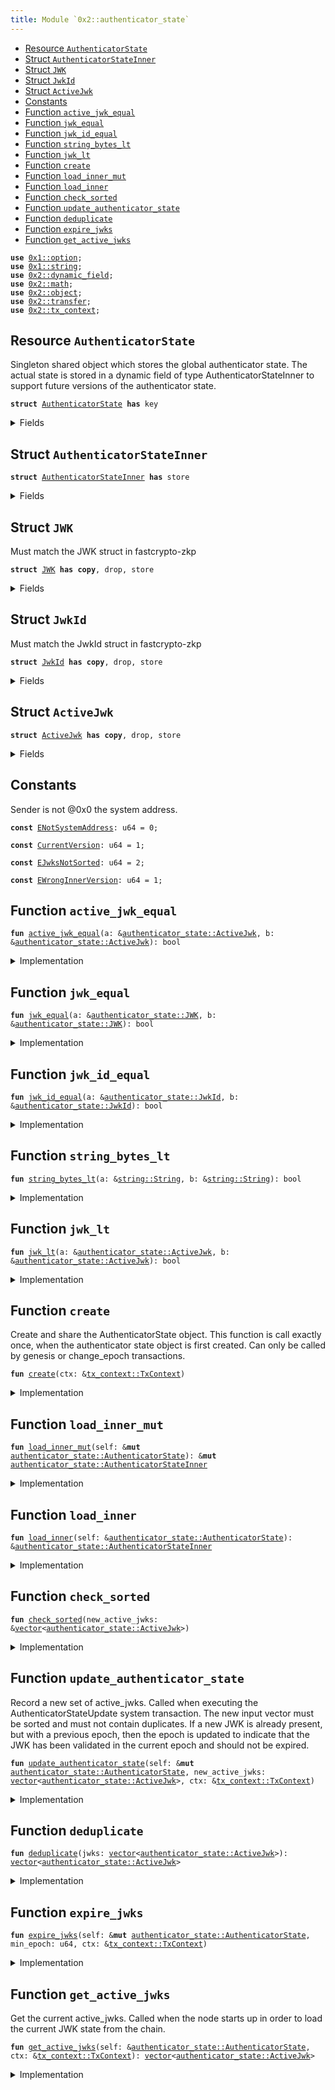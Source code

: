 ```yaml
---
title: Module `0x2::authenticator_state`
---
```




-  [Resource `AuthenticatorState`](#0x2_authenticator_state_AuthenticatorState)
-  [Struct `AuthenticatorStateInner`](#0x2_authenticator_state_AuthenticatorStateInner)
-  [Struct `JWK`](#0x2_authenticator_state_JWK)
-  [Struct `JwkId`](#0x2_authenticator_state_JwkId)
-  [Struct `ActiveJwk`](#0x2_authenticator_state_ActiveJwk)
-  [Constants](#@Constants_0)
-  [Function `active_jwk_equal`](#0x2_authenticator_state_active_jwk_equal)
-  [Function `jwk_equal`](#0x2_authenticator_state_jwk_equal)
-  [Function `jwk_id_equal`](#0x2_authenticator_state_jwk_id_equal)
-  [Function `string_bytes_lt`](#0x2_authenticator_state_string_bytes_lt)
-  [Function `jwk_lt`](#0x2_authenticator_state_jwk_lt)
-  [Function `create`](#0x2_authenticator_state_create)
-  [Function `load_inner_mut`](#0x2_authenticator_state_load_inner_mut)
-  [Function `load_inner`](#0x2_authenticator_state_load_inner)
-  [Function `check_sorted`](#0x2_authenticator_state_check_sorted)
-  [Function `update_authenticator_state`](#0x2_authenticator_state_update_authenticator_state)
-  [Function `deduplicate`](#0x2_authenticator_state_deduplicate)
-  [Function `expire_jwks`](#0x2_authenticator_state_expire_jwks)
-  [Function `get_active_jwks`](#0x2_authenticator_state_get_active_jwks)


<pre><code><b>use</b> <a href="../move-stdlib/option.md#0x1_option">0x1::option</a>;
<b>use</b> <a href="../move-stdlib/string.md#0x1_string">0x1::string</a>;
<b>use</b> <a href="../iota-framework/dynamic_field.md#0x2_dynamic_field">0x2::dynamic_field</a>;
<b>use</b> <a href="../iota-framework/math.md#0x2_math">0x2::math</a>;
<b>use</b> <a href="../iota-framework/object.md#0x2_object">0x2::object</a>;
<b>use</b> <a href="../iota-framework/transfer.md#0x2_transfer">0x2::transfer</a>;
<b>use</b> <a href="../iota-framework/tx_context.md#0x2_tx_context">0x2::tx_context</a>;
</code></pre>



<Link id="0x2_authenticator_state_AuthenticatorState"></Link>

## Resource `AuthenticatorState`

Singleton shared object which stores the global authenticator state.
The actual state is stored in a dynamic field of type AuthenticatorStateInner to support
future versions of the authenticator state.


<pre><code><b>struct</b> <a href="../iota-framework/authenticator_state.md#0x2_authenticator_state_AuthenticatorState">AuthenticatorState</a> <b>has</b> key
</code></pre>



<details>
<summary>Fields</summary>


<dl>
<dt>
<code>id: <a href="../iota-framework/object.md#0x2_object_UID">object::UID</a></code>
</dt>
<dd>

</dd>
<dt>
<code>version: u64</code>
</dt>
<dd>

</dd>
</dl>


</details>

<Link id="0x2_authenticator_state_AuthenticatorStateInner"></Link>

## Struct `AuthenticatorStateInner`



<pre><code><b>struct</b> <a href="../iota-framework/authenticator_state.md#0x2_authenticator_state_AuthenticatorStateInner">AuthenticatorStateInner</a> <b>has</b> store
</code></pre>



<details>
<summary>Fields</summary>


<dl>
<dt>
<code>version: u64</code>
</dt>
<dd>

</dd>
<dt>
<code>active_jwks: <a href="../move-stdlib/vector.md#0x1_vector">vector</a>&lt;<a href="../iota-framework/authenticator_state.md#0x2_authenticator_state_ActiveJwk">authenticator_state::ActiveJwk</a>&gt;</code>
</dt>
<dd>
 List of currently active JWKs.
</dd>
</dl>


</details>

<Link id="0x2_authenticator_state_JWK"></Link>

## Struct `JWK`

Must match the JWK struct in fastcrypto-zkp


<pre><code><b>struct</b> <a href="../iota-framework/authenticator_state.md#0x2_authenticator_state_JWK">JWK</a> <b>has</b> <b>copy</b>, drop, store
</code></pre>



<details>
<summary>Fields</summary>


<dl>
<dt>
<code>kty: <a href="../move-stdlib/string.md#0x1_string_String">string::String</a></code>
</dt>
<dd>

</dd>
<dt>
<code>e: <a href="../move-stdlib/string.md#0x1_string_String">string::String</a></code>
</dt>
<dd>

</dd>
<dt>
<code>n: <a href="../move-stdlib/string.md#0x1_string_String">string::String</a></code>
</dt>
<dd>

</dd>
<dt>
<code>alg: <a href="../move-stdlib/string.md#0x1_string_String">string::String</a></code>
</dt>
<dd>

</dd>
</dl>


</details>

<Link id="0x2_authenticator_state_JwkId"></Link>

## Struct `JwkId`

Must match the JwkId struct in fastcrypto-zkp


<pre><code><b>struct</b> <a href="../iota-framework/authenticator_state.md#0x2_authenticator_state_JwkId">JwkId</a> <b>has</b> <b>copy</b>, drop, store
</code></pre>



<details>
<summary>Fields</summary>


<dl>
<dt>
<code>iss: <a href="../move-stdlib/string.md#0x1_string_String">string::String</a></code>
</dt>
<dd>

</dd>
<dt>
<code>kid: <a href="../move-stdlib/string.md#0x1_string_String">string::String</a></code>
</dt>
<dd>

</dd>
</dl>


</details>

<Link id="0x2_authenticator_state_ActiveJwk"></Link>

## Struct `ActiveJwk`



<pre><code><b>struct</b> <a href="../iota-framework/authenticator_state.md#0x2_authenticator_state_ActiveJwk">ActiveJwk</a> <b>has</b> <b>copy</b>, drop, store
</code></pre>



<details>
<summary>Fields</summary>


<dl>
<dt>
<code>jwk_id: <a href="../iota-framework/authenticator_state.md#0x2_authenticator_state_JwkId">authenticator_state::JwkId</a></code>
</dt>
<dd>

</dd>
<dt>
<code>jwk: <a href="../iota-framework/authenticator_state.md#0x2_authenticator_state_JWK">authenticator_state::JWK</a></code>
</dt>
<dd>

</dd>
<dt>
<code>epoch: u64</code>
</dt>
<dd>

</dd>
</dl>


</details>

<Link id="@Constants_0"></Link>

## Constants


<Link id="0x2_authenticator_state_ENotSystemAddress"></Link>

Sender is not @0x0 the system address.


<pre><code><b>const</b> <a href="../iota-framework/authenticator_state.md#0x2_authenticator_state_ENotSystemAddress">ENotSystemAddress</a>: u64 = 0;
</code></pre>



<Link id="0x2_authenticator_state_CurrentVersion"></Link>



<pre><code><b>const</b> <a href="../iota-framework/authenticator_state.md#0x2_authenticator_state_CurrentVersion">CurrentVersion</a>: u64 = 1;
</code></pre>



<Link id="0x2_authenticator_state_EJwksNotSorted"></Link>



<pre><code><b>const</b> <a href="../iota-framework/authenticator_state.md#0x2_authenticator_state_EJwksNotSorted">EJwksNotSorted</a>: u64 = 2;
</code></pre>



<Link id="0x2_authenticator_state_EWrongInnerVersion"></Link>



<pre><code><b>const</b> <a href="../iota-framework/authenticator_state.md#0x2_authenticator_state_EWrongInnerVersion">EWrongInnerVersion</a>: u64 = 1;
</code></pre>



<Link id="0x2_authenticator_state_active_jwk_equal"></Link>

## Function `active_jwk_equal`



<pre><code><b>fun</b> <a href="../iota-framework/authenticator_state.md#0x2_authenticator_state_active_jwk_equal">active_jwk_equal</a>(a: &<a href="../iota-framework/authenticator_state.md#0x2_authenticator_state_ActiveJwk">authenticator_state::ActiveJwk</a>, b: &<a href="../iota-framework/authenticator_state.md#0x2_authenticator_state_ActiveJwk">authenticator_state::ActiveJwk</a>): bool
</code></pre>



<details>
<summary>Implementation</summary>


<pre><code><b>fun</b> <a href="../iota-framework/authenticator_state.md#0x2_authenticator_state_active_jwk_equal">active_jwk_equal</a>(a: &<a href="../iota-framework/authenticator_state.md#0x2_authenticator_state_ActiveJwk">ActiveJwk</a>, b: &<a href="../iota-framework/authenticator_state.md#0x2_authenticator_state_ActiveJwk">ActiveJwk</a>): bool {
    // note: epoch is ignored
    <a href="../iota-framework/authenticator_state.md#0x2_authenticator_state_jwk_equal">jwk_equal</a>(&a.jwk, &b.jwk) && <a href="../iota-framework/authenticator_state.md#0x2_authenticator_state_jwk_id_equal">jwk_id_equal</a>(&a.jwk_id, &b.jwk_id)
}
</code></pre>



</details>

<Link id="0x2_authenticator_state_jwk_equal"></Link>

## Function `jwk_equal`



<pre><code><b>fun</b> <a href="../iota-framework/authenticator_state.md#0x2_authenticator_state_jwk_equal">jwk_equal</a>(a: &<a href="../iota-framework/authenticator_state.md#0x2_authenticator_state_JWK">authenticator_state::JWK</a>, b: &<a href="../iota-framework/authenticator_state.md#0x2_authenticator_state_JWK">authenticator_state::JWK</a>): bool
</code></pre>



<details>
<summary>Implementation</summary>


<pre><code><b>fun</b> <a href="../iota-framework/authenticator_state.md#0x2_authenticator_state_jwk_equal">jwk_equal</a>(a: &<a href="../iota-framework/authenticator_state.md#0x2_authenticator_state_JWK">JWK</a>, b: &<a href="../iota-framework/authenticator_state.md#0x2_authenticator_state_JWK">JWK</a>): bool {
    (&a.kty == &b.kty) &&
       (&a.e == &b.e) &&
       (&a.n == &b.n) &&
       (&a.alg == &b.alg)
}
</code></pre>



</details>

<Link id="0x2_authenticator_state_jwk_id_equal"></Link>

## Function `jwk_id_equal`



<pre><code><b>fun</b> <a href="../iota-framework/authenticator_state.md#0x2_authenticator_state_jwk_id_equal">jwk_id_equal</a>(a: &<a href="../iota-framework/authenticator_state.md#0x2_authenticator_state_JwkId">authenticator_state::JwkId</a>, b: &<a href="../iota-framework/authenticator_state.md#0x2_authenticator_state_JwkId">authenticator_state::JwkId</a>): bool
</code></pre>



<details>
<summary>Implementation</summary>


<pre><code><b>fun</b> <a href="../iota-framework/authenticator_state.md#0x2_authenticator_state_jwk_id_equal">jwk_id_equal</a>(a: &<a href="../iota-framework/authenticator_state.md#0x2_authenticator_state_JwkId">JwkId</a>, b: &<a href="../iota-framework/authenticator_state.md#0x2_authenticator_state_JwkId">JwkId</a>): bool {
    (&a.iss == &b.iss) && (&a.kid == &b.kid)
}
</code></pre>



</details>

<Link id="0x2_authenticator_state_string_bytes_lt"></Link>

## Function `string_bytes_lt`



<pre><code><b>fun</b> <a href="../iota-framework/authenticator_state.md#0x2_authenticator_state_string_bytes_lt">string_bytes_lt</a>(a: &<a href="../move-stdlib/string.md#0x1_string_String">string::String</a>, b: &<a href="../move-stdlib/string.md#0x1_string_String">string::String</a>): bool
</code></pre>



<details>
<summary>Implementation</summary>


<pre><code><b>fun</b> <a href="../iota-framework/authenticator_state.md#0x2_authenticator_state_string_bytes_lt">string_bytes_lt</a>(a: &String, b: &String): bool {
    <b>let</b> a_bytes = a.bytes();
    <b>let</b> b_bytes = b.bytes();

    <b>if</b> (a_bytes.length() &lt; b_bytes.length()) {
        <b>true</b>
    } <b>else</b> <b>if</b> (a_bytes.length() &gt; b_bytes.length()) {
        <b>false</b>
    } <b>else</b> {
        <b>let</b> <b>mut</b> i = 0;
        <b>while</b> (i &lt; a_bytes.length()) {
            <b>let</b> a_byte = a_bytes[i];
            <b>let</b> b_byte = b_bytes[i];
            <b>if</b> (a_byte &lt; b_byte) {
                <b>return</b> <b>true</b>
            } <b>else</b> <b>if</b> (a_byte &gt; b_byte) {
                <b>return</b> <b>false</b>
            };
            i = i + 1;
        };
        // all bytes are equal
        <b>false</b>
    }
}
</code></pre>



</details>

<Link id="0x2_authenticator_state_jwk_lt"></Link>

## Function `jwk_lt`



<pre><code><b>fun</b> <a href="../iota-framework/authenticator_state.md#0x2_authenticator_state_jwk_lt">jwk_lt</a>(a: &<a href="../iota-framework/authenticator_state.md#0x2_authenticator_state_ActiveJwk">authenticator_state::ActiveJwk</a>, b: &<a href="../iota-framework/authenticator_state.md#0x2_authenticator_state_ActiveJwk">authenticator_state::ActiveJwk</a>): bool
</code></pre>



<details>
<summary>Implementation</summary>


<pre><code><b>fun</b> <a href="../iota-framework/authenticator_state.md#0x2_authenticator_state_jwk_lt">jwk_lt</a>(a: &<a href="../iota-framework/authenticator_state.md#0x2_authenticator_state_ActiveJwk">ActiveJwk</a>, b: &<a href="../iota-framework/authenticator_state.md#0x2_authenticator_state_ActiveJwk">ActiveJwk</a>): bool {
    // note: epoch is ignored
    <b>if</b> (&a.jwk_id.iss != &b.jwk_id.iss) {
        <b>return</b> <a href="../iota-framework/authenticator_state.md#0x2_authenticator_state_string_bytes_lt">string_bytes_lt</a>(&a.jwk_id.iss, &b.jwk_id.iss)
    };
    <b>if</b> (&a.jwk_id.kid != &b.jwk_id.kid) {
        <b>return</b> <a href="../iota-framework/authenticator_state.md#0x2_authenticator_state_string_bytes_lt">string_bytes_lt</a>(&a.jwk_id.kid, &b.jwk_id.kid)
    };
    <b>if</b> (&a.jwk.kty != &b.jwk.kty) {
        <b>return</b> <a href="../iota-framework/authenticator_state.md#0x2_authenticator_state_string_bytes_lt">string_bytes_lt</a>(&a.jwk.kty, &b.jwk.kty)
    };
    <b>if</b> (&a.jwk.e != &b.jwk.e) {
        <b>return</b> <a href="../iota-framework/authenticator_state.md#0x2_authenticator_state_string_bytes_lt">string_bytes_lt</a>(&a.jwk.e, &b.jwk.e)
    };
    <b>if</b> (&a.jwk.n != &b.jwk.n) {
        <b>return</b> <a href="../iota-framework/authenticator_state.md#0x2_authenticator_state_string_bytes_lt">string_bytes_lt</a>(&a.jwk.n, &b.jwk.n)
    };
    <a href="../iota-framework/authenticator_state.md#0x2_authenticator_state_string_bytes_lt">string_bytes_lt</a>(&a.jwk.alg, &b.jwk.alg)
}
</code></pre>



</details>

<Link id="0x2_authenticator_state_create"></Link>

## Function `create`

Create and share the AuthenticatorState object. This function is call exactly once, when
the authenticator state object is first created.
Can only be called by genesis or change_epoch transactions.


<pre><code><b>fun</b> <a href="../iota-framework/authenticator_state.md#0x2_authenticator_state_create">create</a>(ctx: &<a href="../iota-framework/tx_context.md#0x2_tx_context_TxContext">tx_context::TxContext</a>)
</code></pre>



<details>
<summary>Implementation</summary>


<pre><code><b>fun</b> <a href="../iota-framework/authenticator_state.md#0x2_authenticator_state_create">create</a>(ctx: &TxContext) {
    <b>assert</b>!(ctx.sender() == @0x0, <a href="../iota-framework/authenticator_state.md#0x2_authenticator_state_ENotSystemAddress">ENotSystemAddress</a>);

    <b>let</b> version = <a href="../iota-framework/authenticator_state.md#0x2_authenticator_state_CurrentVersion">CurrentVersion</a>;

    <b>let</b> inner = <a href="../iota-framework/authenticator_state.md#0x2_authenticator_state_AuthenticatorStateInner">AuthenticatorStateInner</a> {
        version,
        active_jwks: <a href="../move-stdlib/vector.md#0x1_vector">vector</a>[],
    };

    <b>let</b> <b>mut</b> self = <a href="../iota-framework/authenticator_state.md#0x2_authenticator_state_AuthenticatorState">AuthenticatorState</a> {
        id: <a href="../iota-framework/object.md#0x2_object_authenticator_state">object::authenticator_state</a>(),
        version,
    };

    <a href="../iota-framework/dynamic_field.md#0x2_dynamic_field_add">dynamic_field::add</a>(&<b>mut</b> self.id, version, inner);
    <a href="../iota-framework/transfer.md#0x2_transfer_share_object">transfer::share_object</a>(self);
}
</code></pre>



</details>

<Link id="0x2_authenticator_state_load_inner_mut"></Link>

## Function `load_inner_mut`



<pre><code><b>fun</b> <a href="../iota-framework/authenticator_state.md#0x2_authenticator_state_load_inner_mut">load_inner_mut</a>(self: &<b>mut</b> <a href="../iota-framework/authenticator_state.md#0x2_authenticator_state_AuthenticatorState">authenticator_state::AuthenticatorState</a>): &<b>mut</b> <a href="../iota-framework/authenticator_state.md#0x2_authenticator_state_AuthenticatorStateInner">authenticator_state::AuthenticatorStateInner</a>
</code></pre>



<details>
<summary>Implementation</summary>


<pre><code><b>fun</b> <a href="../iota-framework/authenticator_state.md#0x2_authenticator_state_load_inner_mut">load_inner_mut</a>(
    self: &<b>mut</b> <a href="../iota-framework/authenticator_state.md#0x2_authenticator_state_AuthenticatorState">AuthenticatorState</a>,
): &<b>mut</b> <a href="../iota-framework/authenticator_state.md#0x2_authenticator_state_AuthenticatorStateInner">AuthenticatorStateInner</a> {
    <b>let</b> version = self.version;

    // replace this <b>with</b> a lazy <b>update</b> function when we add a new version of the inner <a href="../iota-framework/object.md#0x2_object">object</a>.
    <b>assert</b>!(version == <a href="../iota-framework/authenticator_state.md#0x2_authenticator_state_CurrentVersion">CurrentVersion</a>, <a href="../iota-framework/authenticator_state.md#0x2_authenticator_state_EWrongInnerVersion">EWrongInnerVersion</a>);

    <b>let</b> inner: &<b>mut</b> <a href="../iota-framework/authenticator_state.md#0x2_authenticator_state_AuthenticatorStateInner">AuthenticatorStateInner</a> = <a href="../iota-framework/dynamic_field.md#0x2_dynamic_field_borrow_mut">dynamic_field::borrow_mut</a>(&<b>mut</b> self.id, self.version);

    <b>assert</b>!(inner.version == version, <a href="../iota-framework/authenticator_state.md#0x2_authenticator_state_EWrongInnerVersion">EWrongInnerVersion</a>);
    inner
}
</code></pre>



</details>

<Link id="0x2_authenticator_state_load_inner"></Link>

## Function `load_inner`



<pre><code><b>fun</b> <a href="../iota-framework/authenticator_state.md#0x2_authenticator_state_load_inner">load_inner</a>(self: &<a href="../iota-framework/authenticator_state.md#0x2_authenticator_state_AuthenticatorState">authenticator_state::AuthenticatorState</a>): &<a href="../iota-framework/authenticator_state.md#0x2_authenticator_state_AuthenticatorStateInner">authenticator_state::AuthenticatorStateInner</a>
</code></pre>



<details>
<summary>Implementation</summary>


<pre><code><b>fun</b> <a href="../iota-framework/authenticator_state.md#0x2_authenticator_state_load_inner">load_inner</a>(
    self: &<a href="../iota-framework/authenticator_state.md#0x2_authenticator_state_AuthenticatorState">AuthenticatorState</a>,
): &<a href="../iota-framework/authenticator_state.md#0x2_authenticator_state_AuthenticatorStateInner">AuthenticatorStateInner</a> {
    <b>let</b> version = self.version;

    // replace this <b>with</b> a lazy <b>update</b> function when we add a new version of the inner <a href="../iota-framework/object.md#0x2_object">object</a>.
    <b>assert</b>!(version == <a href="../iota-framework/authenticator_state.md#0x2_authenticator_state_CurrentVersion">CurrentVersion</a>, <a href="../iota-framework/authenticator_state.md#0x2_authenticator_state_EWrongInnerVersion">EWrongInnerVersion</a>);

    <b>let</b> inner: &<a href="../iota-framework/authenticator_state.md#0x2_authenticator_state_AuthenticatorStateInner">AuthenticatorStateInner</a> = <a href="../iota-framework/dynamic_field.md#0x2_dynamic_field_borrow">dynamic_field::borrow</a>(&self.id, self.version);

    <b>assert</b>!(inner.version == version, <a href="../iota-framework/authenticator_state.md#0x2_authenticator_state_EWrongInnerVersion">EWrongInnerVersion</a>);
    inner
}
</code></pre>



</details>

<Link id="0x2_authenticator_state_check_sorted"></Link>

## Function `check_sorted`



<pre><code><b>fun</b> <a href="../iota-framework/authenticator_state.md#0x2_authenticator_state_check_sorted">check_sorted</a>(new_active_jwks: &<a href="../move-stdlib/vector.md#0x1_vector">vector</a>&lt;<a href="../iota-framework/authenticator_state.md#0x2_authenticator_state_ActiveJwk">authenticator_state::ActiveJwk</a>&gt;)
</code></pre>



<details>
<summary>Implementation</summary>


<pre><code><b>fun</b> <a href="../iota-framework/authenticator_state.md#0x2_authenticator_state_check_sorted">check_sorted</a>(new_active_jwks: &<a href="../move-stdlib/vector.md#0x1_vector">vector</a>&lt;<a href="../iota-framework/authenticator_state.md#0x2_authenticator_state_ActiveJwk">ActiveJwk</a>&gt;) {
    <b>let</b> <b>mut</b> i = 0;
    <b>while</b> (i &lt; new_active_jwks.length() - 1) {
        <b>let</b> a = &new_active_jwks[i];
        <b>let</b> b = &new_active_jwks[i + 1];
        <b>assert</b>!(<a href="../iota-framework/authenticator_state.md#0x2_authenticator_state_jwk_lt">jwk_lt</a>(a, b), <a href="../iota-framework/authenticator_state.md#0x2_authenticator_state_EJwksNotSorted">EJwksNotSorted</a>);
        i = i + 1;
    };
}
</code></pre>



</details>

<Link id="0x2_authenticator_state_update_authenticator_state"></Link>

## Function `update_authenticator_state`

Record a new set of active_jwks. Called when executing the AuthenticatorStateUpdate system
transaction. The new input vector must be sorted and must not contain duplicates.
If a new JWK is already present, but with a previous epoch, then the epoch is updated to
indicate that the JWK has been validated in the current epoch and should not be expired.


<pre><code><b>fun</b> <a href="../iota-framework/authenticator_state.md#0x2_authenticator_state_update_authenticator_state">update_authenticator_state</a>(self: &<b>mut</b> <a href="../iota-framework/authenticator_state.md#0x2_authenticator_state_AuthenticatorState">authenticator_state::AuthenticatorState</a>, new_active_jwks: <a href="../move-stdlib/vector.md#0x1_vector">vector</a>&lt;<a href="../iota-framework/authenticator_state.md#0x2_authenticator_state_ActiveJwk">authenticator_state::ActiveJwk</a>&gt;, ctx: &<a href="../iota-framework/tx_context.md#0x2_tx_context_TxContext">tx_context::TxContext</a>)
</code></pre>



<details>
<summary>Implementation</summary>


<pre><code><b>fun</b> <a href="../iota-framework/authenticator_state.md#0x2_authenticator_state_update_authenticator_state">update_authenticator_state</a>(
    self: &<b>mut</b> <a href="../iota-framework/authenticator_state.md#0x2_authenticator_state_AuthenticatorState">AuthenticatorState</a>,
    new_active_jwks: <a href="../move-stdlib/vector.md#0x1_vector">vector</a>&lt;<a href="../iota-framework/authenticator_state.md#0x2_authenticator_state_ActiveJwk">ActiveJwk</a>&gt;,
    ctx: &TxContext,
) {
    // Validator will make a special system call <b>with</b> sender set <b>as</b> 0x0.
    <b>assert</b>!(ctx.sender() == @0x0, <a href="../iota-framework/authenticator_state.md#0x2_authenticator_state_ENotSystemAddress">ENotSystemAddress</a>);

    <a href="../iota-framework/authenticator_state.md#0x2_authenticator_state_check_sorted">check_sorted</a>(&new_active_jwks);
    <b>let</b> new_active_jwks = <a href="../iota-framework/authenticator_state.md#0x2_authenticator_state_deduplicate">deduplicate</a>(new_active_jwks);

    <b>let</b> inner = self.<a href="../iota-framework/authenticator_state.md#0x2_authenticator_state_load_inner_mut">load_inner_mut</a>();

    <b>let</b> <b>mut</b> res = <a href="../move-stdlib/vector.md#0x1_vector">vector</a>[];
    <b>let</b> <b>mut</b> i = 0;
    <b>let</b> <b>mut</b> j = 0;
    <b>let</b> active_jwks_len = inner.active_jwks.length();
    <b>let</b> new_active_jwks_len = new_active_jwks.length();

    <b>while</b> (i &lt; active_jwks_len && j &lt; new_active_jwks_len) {
        <b>let</b> old_jwk = &inner.active_jwks[i];
        <b>let</b> new_jwk = &new_active_jwks[j];

        // when they are equal, push only one, but <b>use</b> the max epoch of the two
        <b>if</b> (<a href="../iota-framework/authenticator_state.md#0x2_authenticator_state_active_jwk_equal">active_jwk_equal</a>(old_jwk, new_jwk)) {
            <b>let</b> <b>mut</b> jwk = *old_jwk;
            jwk.epoch = <a href="../iota-framework/math.md#0x2_math_max">math::max</a>(old_jwk.epoch, new_jwk.epoch);
            res.push_back(jwk);
            i = i + 1;
            j = j + 1;
        } <b>else</b> <b>if</b> (<a href="../iota-framework/authenticator_state.md#0x2_authenticator_state_jwk_id_equal">jwk_id_equal</a>(&old_jwk.jwk_id, &new_jwk.jwk_id)) {
            // <b>if</b> only jwk_id is equal, then the key <b>has</b> changed. Providers should not send
            // JWKs like this, but <b>if</b> they do, we must ignore the new <a href="../iota-framework/authenticator_state.md#0x2_authenticator_state_JWK">JWK</a> <b>to</b> avoid having a
            // liveness / forking issues
            res.push_back(*old_jwk);
            i = i + 1;
            j = j + 1;
        } <b>else</b> <b>if</b> (<a href="../iota-framework/authenticator_state.md#0x2_authenticator_state_jwk_lt">jwk_lt</a>(old_jwk, new_jwk)) {
            res.push_back(*old_jwk);
            i = i + 1;
        } <b>else</b> {
            res.push_back(*new_jwk);
            j = j + 1;
        }
    };

    <b>while</b> (i &lt; active_jwks_len) {
        res.push_back(inner.active_jwks[i]);
        i = i + 1;
    };
    <b>while</b> (j &lt; new_active_jwks_len) {
        res.push_back(new_active_jwks[j]);
        j = j + 1;
    };

    inner.active_jwks = res;
}
</code></pre>



</details>

<Link id="0x2_authenticator_state_deduplicate"></Link>

## Function `deduplicate`



<pre><code><b>fun</b> <a href="../iota-framework/authenticator_state.md#0x2_authenticator_state_deduplicate">deduplicate</a>(jwks: <a href="../move-stdlib/vector.md#0x1_vector">vector</a>&lt;<a href="../iota-framework/authenticator_state.md#0x2_authenticator_state_ActiveJwk">authenticator_state::ActiveJwk</a>&gt;): <a href="../move-stdlib/vector.md#0x1_vector">vector</a>&lt;<a href="../iota-framework/authenticator_state.md#0x2_authenticator_state_ActiveJwk">authenticator_state::ActiveJwk</a>&gt;
</code></pre>



<details>
<summary>Implementation</summary>


<pre><code><b>fun</b> <a href="../iota-framework/authenticator_state.md#0x2_authenticator_state_deduplicate">deduplicate</a>(jwks: <a href="../move-stdlib/vector.md#0x1_vector">vector</a>&lt;<a href="../iota-framework/authenticator_state.md#0x2_authenticator_state_ActiveJwk">ActiveJwk</a>&gt;): <a href="../move-stdlib/vector.md#0x1_vector">vector</a>&lt;<a href="../iota-framework/authenticator_state.md#0x2_authenticator_state_ActiveJwk">ActiveJwk</a>&gt; {
    <b>let</b> <b>mut</b> res = <a href="../move-stdlib/vector.md#0x1_vector">vector</a>[];
    <b>let</b> <b>mut</b> i = 0;
    <b>let</b> <b>mut</b> prev: Option&lt;<a href="../iota-framework/authenticator_state.md#0x2_authenticator_state_JwkId">JwkId</a>&gt; = <a href="../move-stdlib/option.md#0x1_option_none">option::none</a>();
    <b>while</b> (i &lt; jwks.length()) {
        <b>let</b> jwk = &jwks[i];
        <b>if</b> (prev.is_none()) {
            prev.fill(jwk.jwk_id);
        } <b>else</b> <b>if</b> (<a href="../iota-framework/authenticator_state.md#0x2_authenticator_state_jwk_id_equal">jwk_id_equal</a>(prev.borrow(), &jwk.jwk_id)) {
            // skip duplicate jwks in input
            i = i + 1;
            <b>continue</b>
        } <b>else</b> {
            *prev.borrow_mut() = jwk.jwk_id;
        };
        res.push_back(*jwk);
        i = i + 1;
    };
    res
}
</code></pre>



</details>

<Link id="0x2_authenticator_state_expire_jwks"></Link>

## Function `expire_jwks`



<pre><code><b>fun</b> <a href="../iota-framework/authenticator_state.md#0x2_authenticator_state_expire_jwks">expire_jwks</a>(self: &<b>mut</b> <a href="../iota-framework/authenticator_state.md#0x2_authenticator_state_AuthenticatorState">authenticator_state::AuthenticatorState</a>, min_epoch: u64, ctx: &<a href="../iota-framework/tx_context.md#0x2_tx_context_TxContext">tx_context::TxContext</a>)
</code></pre>



<details>
<summary>Implementation</summary>


<pre><code><b>fun</b> <a href="../iota-framework/authenticator_state.md#0x2_authenticator_state_expire_jwks">expire_jwks</a>(
    self: &<b>mut</b> <a href="../iota-framework/authenticator_state.md#0x2_authenticator_state_AuthenticatorState">AuthenticatorState</a>,
    // any jwk below this epoch is not retained
    min_epoch: u64,
    ctx: &TxContext) {
    // This will only be called by iota_system::advance_epoch
    <b>assert</b>!(ctx.sender() == @0x0, <a href="../iota-framework/authenticator_state.md#0x2_authenticator_state_ENotSystemAddress">ENotSystemAddress</a>);

    <b>let</b> inner = <a href="../iota-framework/authenticator_state.md#0x2_authenticator_state_load_inner_mut">load_inner_mut</a>(self);

    <b>let</b> len = inner.active_jwks.length();

    // first we count how many jwks from each issuer are above the min_epoch
    // and store the counts in a <a href="../move-stdlib/vector.md#0x1_vector">vector</a> that parallels the (sorted) active_jwks <a href="../move-stdlib/vector.md#0x1_vector">vector</a>
    <b>let</b> <b>mut</b> issuer_max_epochs = <a href="../move-stdlib/vector.md#0x1_vector">vector</a>[];
    <b>let</b> <b>mut</b> i = 0;
    <b>let</b> <b>mut</b> prev_issuer: Option&lt;String&gt; = <a href="../move-stdlib/option.md#0x1_option_none">option::none</a>();

    <b>while</b> (i &lt; len) {
        <b>let</b> cur = &inner.active_jwks[i];
        <b>let</b> cur_iss = &cur.jwk_id.iss;
        <b>if</b> (prev_issuer.is_none()) {
            prev_issuer.fill(*cur_iss);
            issuer_max_epochs.push_back(cur.epoch);
        } <b>else</b> {
            <b>if</b> (cur_iss == prev_issuer.borrow()) {
                <b>let</b> back = issuer_max_epochs.length() - 1;
                <b>let</b> prev_max_epoch = &<b>mut</b> issuer_max_epochs[back];
                *prev_max_epoch = <a href="../iota-framework/math.md#0x2_math_max">math::max</a>(*prev_max_epoch, cur.epoch);
            } <b>else</b> {
                *prev_issuer.borrow_mut() = *cur_iss;
                issuer_max_epochs.push_back(cur.epoch);
            }
        };
        i = i + 1;
    };

    // Now, filter out any JWKs that are below the min_epoch, unless that issuer <b>has</b> no
    // JWKs &gt;= the min_epoch, in which case we keep all of them.
    <b>let</b> <b>mut</b> new_active_jwks: <a href="../move-stdlib/vector.md#0x1_vector">vector</a>&lt;<a href="../iota-framework/authenticator_state.md#0x2_authenticator_state_ActiveJwk">ActiveJwk</a>&gt; = <a href="../move-stdlib/vector.md#0x1_vector">vector</a>[];
    <b>let</b> <b>mut</b> prev_issuer: Option&lt;String&gt; = <a href="../move-stdlib/option.md#0x1_option_none">option::none</a>();
    <b>let</b> <b>mut</b> i = 0;
    <b>let</b> <b>mut</b> j = 0;
    <b>while</b> (i &lt; len) {
        <b>let</b> jwk = &inner.active_jwks[i];
        <b>let</b> cur_iss = &jwk.jwk_id.iss;

        <b>if</b> (prev_issuer.is_none()) {
            prev_issuer.fill(*cur_iss);
        } <b>else</b> <b>if</b> (cur_iss != prev_issuer.borrow()) {
            *prev_issuer.borrow_mut() = *cur_iss;
            j = j + 1;
        };

        <b>let</b> max_epoch_for_iss = &issuer_max_epochs[j];

        // TODO: <b>if</b> the iss for this jwk <b>has</b> *no* jwks that meet the minimum epoch,
        // then expire nothing.
        <b>if</b> (*max_epoch_for_iss &lt; min_epoch || jwk.epoch &gt;= min_epoch) {
            new_active_jwks.push_back(*jwk);
        };
        i = i + 1;
    };
    inner.active_jwks = new_active_jwks;
}
</code></pre>



</details>

<Link id="0x2_authenticator_state_get_active_jwks"></Link>

## Function `get_active_jwks`

Get the current active_jwks. Called when the node starts up in order to load the current
JWK state from the chain.


<pre><code><b>fun</b> <a href="../iota-framework/authenticator_state.md#0x2_authenticator_state_get_active_jwks">get_active_jwks</a>(self: &<a href="../iota-framework/authenticator_state.md#0x2_authenticator_state_AuthenticatorState">authenticator_state::AuthenticatorState</a>, ctx: &<a href="../iota-framework/tx_context.md#0x2_tx_context_TxContext">tx_context::TxContext</a>): <a href="../move-stdlib/vector.md#0x1_vector">vector</a>&lt;<a href="../iota-framework/authenticator_state.md#0x2_authenticator_state_ActiveJwk">authenticator_state::ActiveJwk</a>&gt;
</code></pre>



<details>
<summary>Implementation</summary>


<pre><code><b>fun</b> <a href="../iota-framework/authenticator_state.md#0x2_authenticator_state_get_active_jwks">get_active_jwks</a>(
    self: &<a href="../iota-framework/authenticator_state.md#0x2_authenticator_state_AuthenticatorState">AuthenticatorState</a>,
    ctx: &TxContext,
): <a href="../move-stdlib/vector.md#0x1_vector">vector</a>&lt;<a href="../iota-framework/authenticator_state.md#0x2_authenticator_state_ActiveJwk">ActiveJwk</a>&gt; {
    <b>assert</b>!(ctx.sender() == @0x0, <a href="../iota-framework/authenticator_state.md#0x2_authenticator_state_ENotSystemAddress">ENotSystemAddress</a>);
    self.<a href="../iota-framework/authenticator_state.md#0x2_authenticator_state_load_inner">load_inner</a>().active_jwks
}
</code></pre>



</details>

